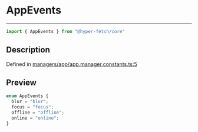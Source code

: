 

# AppEvents

<div class="api-docs__separator" data-reactroot="">

---

</div><div class="api-docs__import" data-reactroot="">

```ts
import { AppEvents } from "@hyper-fetch/core"
```

</div><div class="api-docs__section">

## Description

</div><div class="api-docs__description"><span class="api-docs__do-not-parse">



</span></div><p class="api-docs__definition">

Defined in [managers/app/app.manager.constants.ts:5](https://github.com/BetterTyped/hyper-fetch/blob/cc329b91/packages/core/src/managers/app/app.manager.constants.ts#L5)

</p><div class="api-docs__section">

## Preview

</div><div class="api-docs__preview enum">

```ts
enum AppEvents {
  blur = "blur"; 
  focus = "focus"; 
  offline = "offline"; 
  online = "online"; 
}
```

</div>